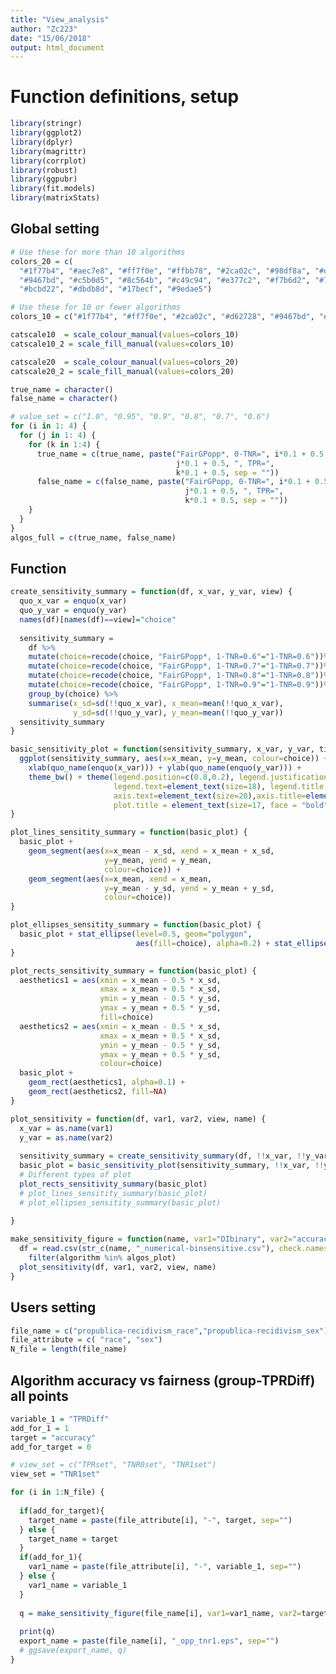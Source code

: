 ```yaml
---
title: "View_analysis"
author: "Zc223"
date: "15/06/2018"
output: html_document
---
```


# Function definitions, setup

```r
library(stringr)
library(ggplot2)
library(dplyr)
library(magrittr)
library(corrplot)
library(robust)
library(ggpubr)
library(fit.models)
library(matrixStats)
```

## Global setting

```r
# Use these for more than 10 algorithms
colors_20 = c(
  "#1f77b4", "#aec7e8", "#ff7f0e", "#ffbb78", "#2ca02c", "#98df8a", "#d62728", "#ff9896",
  "#9467bd", "#c5b0d5", "#8c564b", "#c49c94", "#e377c2", "#f7b6d2", "#7f7f7f", "#c7c7c7",
  "#bcbd22", "#dbdb8d", "#17becf", "#9edae5")

# Use these for 10 or fewer algorithms
colors_10 = c("#1f77b4", "#ff7f0e", "#2ca02c", "#d62728", "#9467bd", "#8c564b", "#e377c2", "#7f7f7f", "#bcbd22", "#17becf")

catscale10  = scale_colour_manual(values=colors_10)
catscale10_2 = scale_fill_manual(values=colors_10)

catscale20  = scale_colour_manual(values=colors_20)
catscale20_2 = scale_fill_manual(values=colors_20)

true_name = character()
false_name = character()

# value_set = c("1.0", "0.95", "0.9", "0.8", "0.7", "0.6")
for (i in 1: 4) {
  for (j in 1: 4) {
    for (k in 1:4) {
      true_name = c(true_name, paste("FairGPopp*, 0-TNR=", i*0.1 + 0.5, ", 1-TNR=", 
                                     j*0.1 + 0.5, ", TPR=", 
                                     k*0.1 + 0.5, sep = ""))
      false_name = c(false_name, paste("FairGPopp, 0-TNR=", i*0.1 + 0.5, ", 1-TNR=", 
                                       j*0.1 + 0.5, ", TPR=", 
                                       k*0.1 + 0.5, sep = ""))
    }
  }
}
algos_full = c(true_name, false_name)

```

## Function

```r
create_sensitivity_summary = function(df, x_var, y_var, view) {
  quo_x_var = enquo(x_var)
  quo_y_var = enquo(y_var)
  names(df)[names(df)==view]="choice"
  
  sensitivity_summary = 
    df %>%
    mutate(choice=recode(choice, "FairGPopp*, 1-TNR=0.6"="1-TNR=0.6"))%>%
    mutate(choice=recode(choice, "FairGPopp*, 1-TNR=0.7"="1-TNR=0.7"))%>%
    mutate(choice=recode(choice, "FairGPopp*, 1-TNR=0.8"="1-TNR=0.8"))%>%
    mutate(choice=recode(choice, "FairGPopp*, 1-TNR=0.9"="1-TNR=0.9"))%>% 
    group_by(choice) %>% 
    summarise(x_sd=sd(!!quo_x_var), x_mean=mean(!!quo_x_var), 
              y_sd=sd(!!quo_y_var), y_mean=mean(!!quo_y_var))
  sensitivity_summary
}

basic_sensitivity_plot = function(sensitivity_summary, x_var, y_var, title) {
  ggplot(sensitivity_summary, aes(x=x_mean, y=y_mean, colour=choice)) + catscale10 + catscale10_2 +
    xlab(quo_name(enquo(x_var))) + ylab(quo_name(enquo(y_var))) + 
    theme_bw() + theme(legend.position=c(0.8,0.2), legend.justification=c(0.8,0.2), 
                       legend.text=element_text(size=18), legend.title = element_blank(),
                       axis.text=element_text(size=20),axis.title=element_text(size=20,face="bold"),
                       plot.title = element_text(size=17, face = "bold")) + ggtitle(title)
}

plot_lines_sensitity_summary = function(basic_plot) {
  basic_plot + 
    geom_segment(aes(x=x_mean - x_sd, xend = x_mean + x_sd,
                     y=y_mean, yend = y_mean,
                     colour=choice)) + 
    geom_segment(aes(x=x_mean, xend = x_mean,
                     y=y_mean - y_sd, yend = y_mean + y_sd,
                     colour=choice))
}

plot_ellipses_sensitity_summary = function(basic_plot) {
  basic_plot + stat_ellipse(level=0.5, geom="polygon", 
                            aes(fill=choice), alpha=0.2) + stat_ellipse(level=0.5, fill=NA)
}

plot_rects_sensitivity_summary = function(basic_plot) {
  aesthetics1 = aes(xmin = x_mean - 0.5 * x_sd,   
                    xmax = x_mean + 0.5 * x_sd,
                    ymin = y_mean - 0.5 * y_sd, 
                    ymax = y_mean + 0.5 * y_sd,
                    fill=choice)
  aesthetics2 = aes(xmin = x_mean - 0.5 * x_sd,   
                    xmax = x_mean + 0.5 * x_sd,
                    ymin = y_mean - 0.5 * y_sd, 
                    ymax = y_mean + 0.5 * y_sd,
                    colour=choice)
  basic_plot +
    geom_rect(aesthetics1, alpha=0.1) +
    geom_rect(aesthetics2, fill=NA)
}

plot_sensitivity = function(df, var1, var2, view, name) {
  x_var = as.name(var1)
  y_var = as.name(var2)
  
  sensitivity_summary = create_sensitivity_summary(df, !!x_var, !!y_var, view)
  basic_plot = basic_sensitivity_plot(sensitivity_summary, !!x_var, !!y_var, name)
  # Different types of plot 
  plot_rects_sensitivity_summary(basic_plot)  
  # plot_lines_sensitity_summary(basic_plot)
  # plot_ellipses_sensitity_summary(basic_plot)
  
}

make_sensitivity_figure = function(name, var1="DIbinary", var2="accuracy", algos_plot=algos_full, view="TNR1set") {
  df = read.csv(str_c(name, "_numerical-binsensitive.csv"), check.names=FALSE) %>%
    filter(algorithm %in% algos_plot)
  plot_sensitivity(df, var1, var2, view, name)
}
```

## Users setting

```r
file_name = c("propublica-recidivism_race","propublica-recidivism_sex")
file_attribute = c( "race", "sex")
N_file = length(file_name)
```

## Algorithm accuracy vs fairness (group-TPRDiff) all points

```r
variable_1 = "TPRDiff"
add_for_1 = 1
target = "accuracy"
add_for_target = 0

# view_set = c("TPRset", "TNR0set", "TNR1set")
view_set = "TNR1set"

for (i in 1:N_file) {
  
  if(add_for_target){
    target_name = paste(file_attribute[i], "-", target, sep="")
  } else {
    target_name = target
  }
  if(add_for_1){
    var1_name = paste(file_attribute[i], "-", variable_1, sep="")
  } else {
    var1_name = variable_1
  }
  
  q = make_sensitivity_figure(file_name[i], var1=var1_name, var2=target_name)
  
  print(q)
  export_name = paste(file_name[i], "_opp_tnr1.eps", sep="")
  # ggsave(export_name, q)
}

```